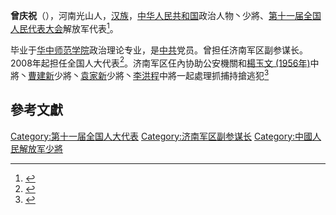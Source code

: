 {{Infobox officeholder
| 姓名        = 曾慶祝
 |军衔        = [[File:PLAMjGeneral_r.svg.png|50px]] [[中国人民解放军少将|陸軍少将]]
| 效忠        = {{CPC}}<!--解放军格言：听党指挥--><br/>{{PRC}}
| 服务        = {{PLA}}
}}



'''曾庆祝'''（{{bd|1948年||}}），河南光山人，[[汉族|汉族]]，[[中华人民共和国|中华人民共和国]]政治人物丶少將、[[第十一届全国人民代表大会|第十一届全国人民代表大会]]解放军代表<ref>{{cite web|author=新华网|title=第十一届全国人大代表|url=http://news.xinhuanet.com/ziliao/2008-03/03/content_7708230.htm?node=36628|publisher=新华网|accessdate=2014-01-07|archive-date=2014-01-10|archive-url=https://web.archive.org/web/20140110211415/http://news.xinhuanet.com/ziliao/2008-03/03/content_7708230.htm?node=36628|dead-url=no}}</ref>。

毕业于[[华中师范学院|华中师范学院]]政治理论专业，是[[中共|中共]]党员。曾担任济南军区副参谋长。2008年起担任全国人大代表<ref>{{cite news|title=全国人大代表信息-曾庆祝|url= http://210.82.31.1:8084/delegate/viewDelegate.action?dbid=112969|accessdate=2013-04-05|newspaper=全国人大网}}{{Dead link|date=2020年1月 |bot=InternetArchiveBot |fix-attempted=yes }}</ref>。济南军区仼內协助公安機關和[[楊玉文_(1956年)|楊玉文 (1956年)]]中將丶[[曹建新|曹建新]]少將丶[[袁家新|袁家新]]少將丶[[李洪程|李洪程]]中將一起處理抓捕持搶逃犯<ref>{{Cite web |url=https://news.ifeng.com/mil/2/200712/1224_340_341217_1.shtml |title=中将坐镇指挥 持枪逃犯被军用步兵战车击毙(图) |access-date=2022-04-13 |archive-date=2018-09-06 |archive-url=https://web.archive.org/web/20180906041852/http://news.ifeng.com/mil/2/200712/1224_340_341217_1.shtml }}</ref>

==參考文獻==
{{reflist}}
[[Category:第十一届全国人大代表|Category:第十一届全国人大代表]]
[[Category:济南军区副参谋长|Category:济南军区副参谋长]]
[[Category:中國人民解放军少將|Category:中國人民解放军少將]]
